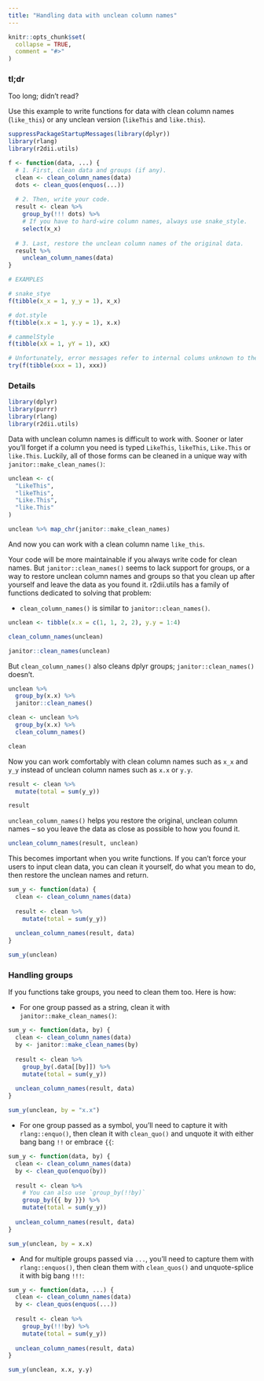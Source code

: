 ```yaml
---
title: "Handling data with unclean column names"
---
```


```r
knitr::opts_chunk$set(
  collapse = TRUE,
  comment = "#>"
)
```

### tl;dr 

Too long; didn't read?

Use this example to write functions for data with clean column names (`like_this`) or any unclean version (`likeThis` and `like.this`).

```r
suppressPackageStartupMessages(library(dplyr))
library(rlang)
library(r2dii.utils)

f <- function(data, ...) {
  # 1. First, clean data and groups (if any).
  clean <- clean_column_names(data)
  dots <- clean_quos(enquos(...))
  
  # 2. Then, write your code.
  result <- clean %>% 
    group_by(!!! dots) %>% 
    # If you have to hard-wire column names, always use snake_style.
    select(x_x)
  
  # 3. Last, restore the unclean column names of the original data.
  result %>% 
    unclean_column_names(data)
}

# EXAMPLES 

# snake_stye
f(tibble(x_x = 1, y_y = 1), x_x)

# dot.style
f(tibble(x.x = 1, y.y = 1), x.x)

# cammelStyle
f(tibble(xX = 1, yY = 1), xX)

# Unfortunately, error messages refer to internal colums unknown to the user
try(f(tibble(xxx = 1), xxx))
```

### Details

```r
library(dplyr)
library(purrr)
library(rlang)
library(r2dii.utils)
```

Data with unclean column names is difficult to work with. Sooner or later you'll forget if a column you need is typed `LikeThis`, `likeThis`, `Like.This` or `like.This`. Luckily, all of those forms can be cleaned in a unique way with `janitor::make_clean_names()`:

```r
unclean <- c(
  "LikeThis",
  "likeThis",
  "Like.This",
  "like.This"
)

unclean %>% map_chr(janitor::make_clean_names)
```

And now you can work with a clean column name `like_this`. 

Your code will be more maintainable if you always write code for clean names. But `janitor::clean_names()` seems to lack support for groups, or a way to restore unclean column names and groups so that you clean up after yourself and leave the data as you found it. r2dii.utils has a family of functions dedicated to solving that problem:

* `clean_column_names()` is similar to `janitor::clean_names()`.

```r
unclean <- tibble(x.x = c(1, 1, 2, 2), y.y = 1:4)

clean_column_names(unclean)

janitor::clean_names(unclean)
```

But `clean_column_names()` also cleans dplyr groups; `janitor::clean_names()` doesn't.

```r
unclean %>% 
  group_by(x.x) %>% 
  janitor::clean_names()

clean <- unclean %>% 
  group_by(x.x) %>% 
  clean_column_names()

clean
```

Now you can work comfortably with clean column names such as `x_x` and `y_y` instead of unclean column names such as `x.x` or `y.y`.

```r
result <- clean %>% 
  mutate(total = sum(y_y))

result
```

`unclean_column_names()` helps you restore the original, unclean column names -- so you leave the data as close as possible to how you found it.

```r
unclean_column_names(result, unclean)
```

This becomes important when you write functions. If you can't force your users to input clean data, you can clean it yourself, do what you mean to do, then restore the unclean names and return.

```r
sum_y <- function(data) {
  clean <- clean_column_names(data)
  
  result <- clean %>% 
    mutate(total = sum(y_y))
  
  unclean_column_names(result, data)
}

sum_y(unclean)
```

### Handling groups

If you functions take groups, you need to clean them too. Here is how:

* For one group passed as a string, clean it with `janitor::make_clean_names()`:

```r
sum_y <- function(data, by) {
  clean <- clean_column_names(data)
  by <- janitor::make_clean_names(by)
  
  result <- clean %>% 
    group_by(.data[[by]]) %>% 
    mutate(total = sum(y_y))
  
  unclean_column_names(result, data)
}

sum_y(unclean, by = "x.x")
```

* For one group passed as a symbol, you'll need to capture it with `rlang::enquo()`, then clean it with `clean_quo()` and unquote it with either bang bang `!!` or embrace `{{`:

```r
sum_y <- function(data, by) {
  clean <- clean_column_names(data)
  by <- clean_quo(enquo(by))
  
  result <- clean %>% 
    # You can also use `group_by(!!by)`
    group_by({{ by }}) %>% 
    mutate(total = sum(y_y))
  
  unclean_column_names(result, data)
}

sum_y(unclean, by = x.x)
```

* And for multiple groups passed via `...`, you'll need to capture them with `rlang::enquos()`, then clean them with `clean_quos()` and unquote-splice it with big bang `!!!`:

```r
sum_y <- function(data, ...) {
  clean <- clean_column_names(data)
  by <- clean_quos(enquos(...))
  
  result <- clean %>% 
    group_by(!!!by) %>%
    mutate(total = sum(y_y))
  
  unclean_column_names(result, data)
}

sum_y(unclean, x.x, y.y)
```

